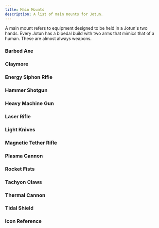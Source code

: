 ```yaml
---
title: Main Mounts
description: A list of main mounts for Jotun.
---
```



A main mount refers to equipment designed to be held in a Jotun's two hands. Every Jotun has a bipedal build with two arms that mimics that of a human. These are almost always weapons.

### Barbed Axe

<MountBlock
    tags="Main Melee, Kinetic"
    threat="1"
    attack="1d6"
    details="On a hit, the target makes a chassis check. On a failure, they are grappled."
    description="The EM-62 Barbed Axe is an anti-mech axe manufactured by Escheron Armory. It is a heavy melee weapon with barbs that catch and tear into armor. Targets struck by this axe are unable to move until the axe is freed from their mech." />

### Claymore

<MountBlock
    tags="Main Melee, Kinetic"
    threat="2"
    attack="1d8"
    details="Increase armor by +4 against melee attacks ."
    description="The EM-8 Claymore is an anti-mech sword manufactured by Escheron Armory. It is a powerful and potent melee weapon, capable of severing mech limbs and piercing cockpits. It is extremely durable and excels as a defensive option when confronted with an opposing mech in melee." />

### Energy Siphon Rifle

<MountBlock
    tags="Main Rifle, Energy, AP"
    range="6"
    attack="1d4"
    details="• Gain an energy shield with an HP value equal to the damage dealt.
    • On a 4, one random mount or system on the mech gains the disabled condition."
    description="The DR-28 Energy Siphon Rifle is an anti-mech, anti-system rifle manufactured by Dretyl Armory. The rifle launches an arc of electricity that drains the power systems of the target. The arc will return power to the operating Jotun as well. This weapon does not inflict physical damage, but can be used to fully disable a system on its targets or power the operator's systems." />

### Hammer Shotgun

<MountBlock
    tags="Main CQB, Kinetic, Knockback 2"
    threat="3"
    attack="1d6"
    details="If the target is knocked into an obstacle heavier than themselves, they must make a torque check. On a failure, they are knocked prone."
    description="The TS-75 Hammer Shotgun is an anti-mech, anti-personnel weapon manufactured by Tammen Armory. It is a standard Jotun weapon, excelling at destroying mechs and light infantry at close ranges. Even mechs with heavy armor will be knocked over or pushed around by the Hammer's heavy fire." />

### Heavy Machine Gun

<MountBlock
    tags="Main Rifle, Kinetic, Reliable 1"
    range="8"
    attack="1d8"
    description="The TH-38 Heavy Machine Gun is an anti-mech, anti-personnel, rapid-fire machine gun manufactured by Tammen Armory. A standard Jotun weapon, capable of eliminating an infantry platoon in seconds or chewing through light mech armor. It has few flaws beyond requiring a quick reload after continuous fire." />

### Laser Rifle

<MountBlock
    tags="Main Rifle, Energy, Heat +1"
    range="12"
    attack="1d6"
    details="Spend 1 heat to increase range by +4 and add AP."
    description="The VR-77 Laser Rifle is an anti-mech weapon manufactured by Volgor Armory. It is a standard Jotun weapon, excelling at hitting targets at long ranges with perfect accuracy. It doesn't cause massive damage, but it fires quickly, has no recoil, and is easy to aim. If a Pilot is willing to increase their mech's heat and energy consumption, shots can pierce armor." />

### Light Knives

<MountBlock
    tags="Main Melee, Energy, AP, Charged"
    threat="1"
    attack="1d8"
    heat="1"
    details="Spend 0 power to deactivate weapon. While the weapon is active, you are slowed."
    details2="Charge 1: required to attack with the weapon. Not required for consecutive attacks."
    description="The DM-43 Light Knives are an anti-mech, anti-armor, hand modification manufactured by Dretyl Armory. Instead of carrying a melee weapon, the Jotun's hands are augmented with focused plasma projectors. When activated, twin daggers extend from the Jotun's wrists. The focused plasma can cut through any mech armor, but have a significantly short range." />

### Magnetic Tether Rifle

<MountBlock
    tags="Main Rifle, Energy"
    line="8"
    attack="1d4"
    details="Metal targets and objects hit by the attack are pulled 1d4 squares towards you."
    description="The DT-00 Magnetic Tether Rifle is a modified version of an electro-magnetic rail gun. Instead of launching a projectile at speed, it can pull large metal objects towards it when fired. This can disrupt munitions and pull several metal objects in a line straight towards the wielder." />

### Plasma Cannon

<MountBlock
    tags="Main Cannon, Energy, Charged"
    range="8"
    attack="2d8"
    details="Charge 1: required to fire the weapon.
    Charge 2: the weapon's range increases by 6 and attack increases by +4.
    Charge 3: the weapon's range increases by 12 and attack increases by +8."
    description="The HC-6 Plasma Cannon is an anti-mech, electro-magnetic cannon manufactured by Hadrago Armory. It is a sniper weapon, capable of launching bolts of plasma with great accuracy up to a mile away. Each shot requires an extensive charge up time before firing though and once the cylinder runs empty there is no way to reload the weapon in the middle of a mission." />

### Rocket Fists

<MountBlock
    tags="Main Melee, Kinetic, Knockback 2"
    threat="1"
    attack="1d6"
    details="Take 1 heat to increase damage to d8, increase knockback by 2, and have your own mech pushed 2 hexes away from the target."
    description="The EM-17 Rocket Fists are an anti-mech, hand modification manufactured by Escheron Armory. Instead of carrying a melee weapon, the Jotun's fists and elbows are augmented with thrusters that when activated provide immediate and extreme kinetic force. Blows from these fists will send most mechs flying in the opposite direction. If the Jotun is not stable, it will also be launched in the direction opposite the impact." />

### Tachyon Claws

<MountBlock
    tags="Main Melee, Kinetic, AP"
    threat="1"
    attack="1d4"
    details="Add +2 to grappling and climbing checks."
    description="The EM-44 Tachyon Claws are an anti-mech, anti-armor, hand modification manufactured by Escheron Armory. Instead of carrying a weapon, the Jotun's hands are augmented with sharp, curled claws made from an extremely durable alloy. These claws are capable of tearing any mech armor to shreds. They are also very useful for climbing and grappling." />

### Thermal Cannon

<MountBlock
    tags="Main Cannon, Incendiary, Loading"
    range="6"
    flame="1d4"
    heat="1"
    details="If you target an unoccupied hex this weapon leaves behind a thermal zone until the start of your next turn. Any character who enters the hex takes 2 flame damage and 1 heat."
    description="The KC-50 Thermal Cannon is an incendiary weapon manufactured by Klemon Armory. The cannon fires a glob of superheated thermite that sticks to and burns other mechs. Alternatively, it can blanket a small area in thermal slag to deny access to an area. It is slow to load compared to most main weapons." />

### Tidal Shield

<MountBlock
    tags="Main Melee, Kinetic, Knockback 4"
    threat="1"
    attack="Special"
    details="• To attack, make a contested chassis check to knock target back 4 squares.
    • Increase armor by +2 while holding the Tidal Shield.
    • You are slowed while holding the Tidal Shield.
    • Tidal Shield can also be placed as size 1 hard cover on the battlefield. It has 10 armor and 10 HP. It requires a chassis check to move once placed."
    description="The EM-80 Tidal Shield is a defensive utility manufactured by Escheron Armory. It is little more than naval ship armor plating constructed in the shape of a towering Jotun shield. It is resistant to all but the strongest anti-armor weapons. While not the most effective melee weapon, a strong Jotun can slam it into a foe and send them flying." />

### Icon Reference

<MountBlock
    tags="Tag 1, Tag 2, Tag 3"
    range="Range"
    blast="Blast"
    burst="Burst"
    line="Line"
    threat="Threat"
    attack="Attack"
    flame="Flame"
    heat="Heat"
    description="The above icons are used as shorthand to describe the effects of a mount. Range, blast, line, and threat are all used for determining range of effect. Attack, flame, and heat are types of attacks usually involving a dice value like 'd6'." />